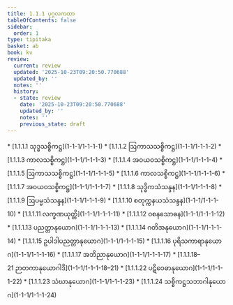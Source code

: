 ```yaml
---
title: 1.1.1 ပုဂ္ဂလကထာ
tableOfContents: false
sidebar:
  order: 1
type: tipitaka
basket: ab
book: kv
review:
  current: review
  updated: '2025-10-23T09:20:50.770688'
  updated_by: ''
  notes: ''
  history:
  - state: review
    date: '2025-10-23T09:20:50.770688'
    updated_by: ''
    notes: ''
    previous_state: draft
---
```



<ReviewStatus review={frontmatter.review} showDetails={true} />

<HypothesisAnnotation frontmatter={frontmatter} />

<DynamicBreadcrumb />



<TableOfContents book="kv" section="1.1.1">
* [1.1.1.1 သုဒ္ဓသစ္စိကဋ္ဌ](1-1-1/1-1-1-1)
* [1.1.1.2 ဩကာသသစ္စိကဋ္ဌ](1-1-1/1-1-1-2)
* [1.1.1.3 ကာလသစ္စိကဋ္ဌ](1-1-1/1-1-1-3)
* [1.1.1.4 အဝယဝသစ္စိကဋ္ဌ](1-1-1/1-1-1-4)
* [1.1.1.5 ဩကာသသစ္စိကဋ္ဌ](1-1-1/1-1-1-5)
* [1.1.1.6 ကာလသစ္စိကဋ္ဌ](1-1-1/1-1-1-6)
* [1.1.1.7 အဝယဝသစ္စိကဋ္ဌ](1-1-1/1-1-1-7)
* [1.1.1.8 သုဒ္ဓိကသံသန္ဒန](1-1-1/1-1-1-8)
* [1.1.1.9 ဩပမ္မသံသန္ဒန](1-1-1/1-1-1-9)
* [1.1.1.10 စတုက္ကနယသံသန္ဒန](1-1-1/1-1-1-10)
* [1.1.1.11 လက္ခဏယုတ္တိ](1-1-1/1-1-1-11)
* [1.1.1.12 ဝစနသောဓန](1-1-1/1-1-1-12)
* [1.1.1.13 ပညတ္တာနုယောဂ](1-1-1/1-1-1-13)
* [1.1.1.14 ဂတိအနုယောဂ](1-1-1/1-1-1-14)
* [1.1.1.15 ဥပါဒါပညတ္တာနုယောဂ](1-1-1/1-1-1-15)
* [1.1.1.16 ပုရိသကာရာနုယောဂ](1-1-1/1-1-1-16)
* [1.1.1.17 အဘိညာနုယောဂ](1-1-1/1-1-1-17)
* [1.1.1.18–21 ဉာတကာနုယောဂါဒိ](1-1-1/1-1-1-18–21)
* [1.1.1.22 ပဋိဝေဓာနုယောဂ](1-1-1/1-1-1-22)
* [1.1.1.23 သံဃာနုယောဂ](1-1-1/1-1-1-23)
* [1.1.1.24 သစ္စိကဋ္ဌသဘာဂါနုယောဂ](1-1-1/1-1-1-24)
</TableOfContents>